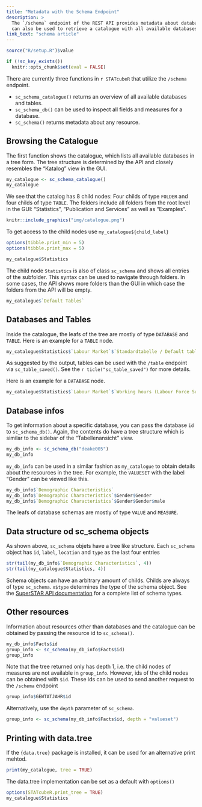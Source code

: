 ```yaml
---
title: "Metadata with the Schema Endpoint"
description: >
  The `/schema` endpoint of the REST API provides metadata about databases and
  can also be used to retrieve a catalogue with all available databases
link_text: "schema article"
---
```


```r
source("R/setup.R")$value
```

```r
if (!sc_key_exists())
  knitr::opts_chunk$set(eval = FALSE)
```

There are currently three functions in `r STATcubeR` that utilize the `/schema`
endpoint.

* `sc_schema_catalogue()` returns an overview of all available databases and tables.
* `sc_schema_db()` can be used to inspect all fields and measures for a database.
* `sc_schema()` returns metadata about any resource.

## Browsing the Catalogue

The first function shows the catalogue, which lists all available
databases in a tree form. The tree structure is determined by the API and
closely resembles the "Katalog" view in the GUI.

```r
my_catalogue <- sc_schema_catalogue()
my_catalogue
```

We see that the catalog has 8 child nodes: Four childs of type `FOLDER` and four childs of type `TABLE`.
The folders include all folders from the root level in the GUI:
"Statistics", "Publication and Services" as well as "Examples".

```r
knitr::include_graphics("img/catalogue.png")
```

To get access to the child nodes use `my_catalogue${child_label}`

```r
options(tibble.print_min = 5)
options(tibble.print_max = 5)
```

```r
my_catalogue$Statistics
```

The child node `Statistics` is also of class `sc_schema` and shows all entries of the subfolder.
This syntax can be used to navigate through folders.
In some cases, the API shows more folders than the GUI in which case the folders from the API will be empty.

```r
my_catalogue$`Default Tables`
```

## Databases and Tables

Inside the catalogue, the leafs of the tree are mostly of type `DATABASE` and `TABLE`.
Here is an example for a `TABLE` node.

```r
my_catalogue$Statistics$`Labour Market`$`Standardtabelle / Default table (defaulttable_deake005)`
```

As suggested by the output, tables can be used with the `/table` endpoint via `sc_table_saved()`.
See the `r ticle("sc_table_saved")` for more details.

Here is an example for a `DATABASE` node.

```r
my_catalogue$Statistics$`Labour Market`$`Working hours (Labour Force Survey)`
```

## Database infos

To get information about a specific database, you can pass the database `id` to `sc_schema_db()`.
Again, the contents do have a tree structure which is similar to the sidebar of the "Tabellenansicht" view.

```r
my_db_info <- sc_schema_db("deake005")
my_db_info
```

`my_db_info` can be used in a similar fashion as `my_catalogue`
to obtain details about the resources in the tree. For example, the
`VALUESET` with the label "Gender" can be viewed like this.

```r
my_db_info$`Demographic Characteristics`
my_db_info$`Demographic Characteristics`$Gender$Gender
my_db_info$`Demographic Characteristics`$Gender$Gender$male
```

The leafs of database schemas are mostly of type `VALUE` and `MEASURE`.

## Data structure od sc_schema objects

As shown above, `sc_schema` objets have a tree like structure.
Each `sc_schema` object has `id`, `label`, `location` and `type` as the last four entries

```r
str(tail(my_db_info$`Demographic Characteristics`, 4))
str(tail(my_catalogue$Statistics, 4))
```

Schema objects can have an arbitrary amount of childs.
Childs are always of type `sc_schema`.
`x$type` determines the type of the schema object.
See the [SuperSTAR API documentation](https://docs.wingarc.com.au/superstar/9.11/open-data-api/open-data-api-reference/schema-endpoint) for a complete list of schema types.

## Other resources

Information about resources other than databases and the catalogue can
be obtained by passing the resource id to `sc_schema()`.

```r
my_db_info$Facts$id
group_info <- sc_schema(my_db_info$Facts$id)
group_info
```

Note that the tree returned only has depth 1, i.e. the child nodes of measures are not available in `group_info`. 
However, ids of the child nodes can be obtained with `$id`.
These ids can be used to send another request to the `/schema` endpoint

```r
group_info$GEWTATJAHR$id
```

Alternatively, use the `depth` parameter of `sc_schema`.

```r
group_info <- sc_schema(my_db_info$Facts$id, depth = "valueset")
```

## Printing with data.tree

If the `{data.tree}` package is installed, it can be used for an alternative
print mehtod.

```r
print(my_catalogue, tree = TRUE)
```

The data.tree implementation can be set as a default with `options()`

```r
options(STATcubeR.print_tree = TRUE)
my_catalogue$Statistics
```
